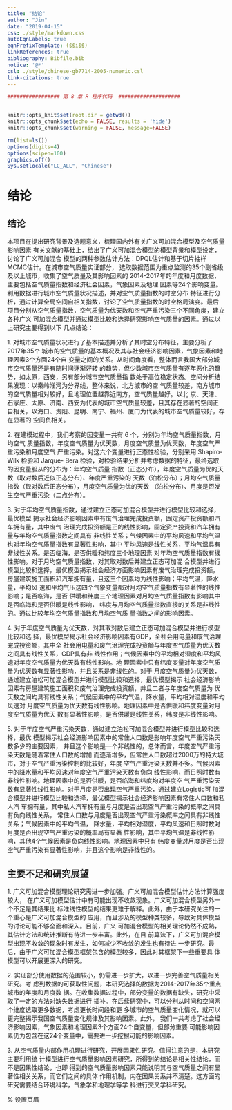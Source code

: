 ```yaml
---
title: "结论"
author: "Jin"
date: "2019-04-15"
css: ./style/markdown.css
autoEqnLabels: true
eqnPrefixTemplate: ($$i$$)
linkReferences: true
bibliography: Bibfile.bib
notice: '@*'
csl: ./style/chinese-gb7714-2005-numeric.csl
link-citations: true
---
```


```r

################# 第 8 章 R 程序代码  ####################


knitr::opts_knit$set(root.dir = getwd())
knitr::opts_chunk$set(echo = FALSE, results = 'hide')
knitr::opts_chunk$set(warning = FALSE, message=FALSE)
```

```r
rm(list=ls())
options(digits=4)
options(scipen=100)
graphics.off()
Sys.setlocale("LC_ALL", "Chinese")
```

# 结论

## 结论

本项目在提出研究背景及选题意义，梳理国内外有关广义可加混合模型及空气质量影响因素
有关文献的基础上，给出了广义可加混合模型的模型背景和模型设定，讨论了广义可加混合
模型的两种参数估计方法：DPQL估计和基于切片抽样MCMC估计。在城市空气质量实证部分，
选取数据范围为重点监测的35个副省级及以上城市，收集了空气质量及其影响因素的
2014-2017年的年度和月度数据，主要包括空气质量指数和经济社会因素，气象因素及地理
因素等24个影响变量。利用数据进行城市空气质量状况描述，并对空气质量指数的时空分布
特征进行分析，通过计算全局空间自相关指数，讨论了空气质量指数的时空格局演变。最后
项目分别从空气质量指数，空气质量为优天数和空气严重污染三个不同角度，建立各种广义
可加混合模型并通过模型比较和选择研究影响空气质量的因素。通过以上研究主要得到以下
几点结论：

1\. 对城市空气质量状况进行了基本描述并分析了其时空分布特征，主要分析了2017年35个
城市的空气质量的基本概况及其与社会经济影响因素，气象因素和地理因素3个方面24个自
变量之间的关系。从时间角度看，整体而言我国大部分城市空气质量还是有随时间逐渐好转
的趋势，但少数城市空气质量有逐年恶化的趋势，如太原，西安，另有部分城市空气质量指
数处于高位稳定状态。空间分析结果发现：以秦岭淮河为分界线，整体来说，北方城市的空
气质量较差，南方城市的空气质量相对较好，且地理位置越靠近南方，空气质量越好。以北
京、天津、石家庄、太原、济南、西安为代表的城市空气质量较差，且其存在显著的空间正
自相关，以海口、贵阳、昆明、南宁、福州、厦门为代表的城市空气质量较好，存在显著的
空间负相关。

2\. 在建模过程中，我们考察的因变量一共有 6 个，分别为年均空气质量指数，月均空气
质量指数，年度空气质量为优天数，月度空气质量为优天数，年度空气严重污染和月度空气
严重污染。对这六个变量进行正态性检验，分别采用 Shapiro-Wilk 检验和 Jarque- Bera
检验，对检验结果分析并考虑数据的特征，最终选取的因变量服从的分布为：年均空气质量
指数（正态分布），年度空气质量为优的天数（取对数后近似正态分布）、年度严重污染的
天数（泊松分布）；月均空气质量指数（取对数后正态分布），月度空气质量为优的天数
（泊松分布）、月度是否发生空气严重污染（二点分布）。

3\. 对于年均空气质量指数，通过建立正态可加混合模型并进行模型比较和选择，最优模型
揭示社会经济影响因素中有废气治理完成投资额，固定资产投资额和汽车拥有量，其中废气
治理完成投资额是正的线性影响，固定资产投资和汽车拥有量与年均空气质量指数之间具有
非线性关系；气候因素中的平均风速和平均气温也对年均空气质量指数有显著性影响，其中
平均风速是线性关系，平均气温具有非线性关系。是否临海，是否供暖和纬度三个地理因素
对年均空气质量指数有线性影响。对于月均空气质量指数，对其取对数后并建立正态可加混
合模型并进行模型比较和选择，最优模型揭示社会经济方面影响因素有废气治理完成投资额，
房屋建筑施工面积和汽车拥有量，且这三个因素均为线性影响；平均气温，降水量，平均风
速和平均气压这四个气象变量都对月均空气质量指数有显著性的线性影响；是否临海，是否
供暖和纬度三个地理因素对月均空气质量指数有影响其中是否临海和是否供暖是线性影响，
纬度与月均空气质量指数直接的关系是非线性的。通过比较年均空气质量指数和月均空气质
量指数之间的影响因素。

4\. 对于年度空气质量为优天数，对其取对数后建立正态可加混合模型并进行模型比较和选
择，最优模型揭示社会经济影响因素有GDP，全社会用电量和废气治理完成投资额，其中全
社会用电量和废气治理完成投资额与年度空气质量为优天数之间具有线性关系，GDP具有非
线性作用；气候因素中的平均相对湿度和平均风速对年度空气质量为优天数有线性影响。地
理因素中只有纬度变量对年度空气质量为优天数有显著性影响，并且关系是非线性的。对于
月度空气质量为优天数，通过建立泊松可加混合模型并进行模型比较和选择，最优模型揭示
社会经济影响因素有房屋建筑施工面积和废气治理完成投资额，并且二者与年度空气质量为
优天数之间均具有线性关系；气候因素中的平均气温，降水量，平均相对湿度和平均风速对
月度空气质量为优天数有线性影响。地理因素中是否供暖和纬度变量对月度空气质量为优天
数有显著性影响，是否供暖是线性关系，纬度是非线性影响。

5\. 对于年度空气严重污染天数，通过建立泊松可加混合模型并进行模型比较和选择，最优
模型揭示社会经济影响因素中的常住人口数是影响年度空气严重污染天数多少的主要因素，
并且这个影响是一个非线性的，总体而言，年度空气严重污染天数是随着常住人口数的增加
而逐渐增多，但常住人口数超过2000万的特大城市，对于空气严重污染控制的比较好，年度
空气严重污染天数并不多。气候因素中的降水量和平均风速对年度空气严重污染天数有负向
线性影响，而日照时数有非线性影响。地理因素中的是否供暖，是否临海和纬度均对年度空
气严重污染天数有显著性线性影响。对于月度是否出现空气严重污染，通过建立Logistic可
加混合模型并进行模型比较和选择，最优模型揭示社会经济影响因素有常住人口数和私人汽
车拥有量，其中私人汽车拥有量与月度是否出现空气严重污染的概率之间具有负向线性关系，
常住人口数与月度是否出现空气严重污染概率之间具有非线性关系；气候因素中的平均气温，
降水量，平均相对湿度，平均风速和日照时数对月度是否出现空气严重污染的概率局有显著
性影响，其中平均气温是非线性影响，其他4个气候因素是负向线性影响。地理因素中只有
纬度变量对月度是否出现空气严重污染有显著性影响，并且这个影响是非线性的。

## 主要不足和研究展望

1\. 广义可加混合模型理论研究需进一步加强。广义可加混合模型估计方法计算强度较大，
在广义可加模型估计中有可能出现不收敛现象。广义可加混合模型另外一个不足是其结果比
标准线性模型的结果更难于解释。此外，由于本研究关注的一个重心是广义可加混合模型的
应用，而且涉及的模型种类较多，导致对具体模型的讨论可能不够全面和深入。目前，广义
可加混合模型的相关理论仍然不成熟，其估计方法和统计推断有待进一步丰富。此外，在目
前算法下，广义可加混合模型出现不收敛的现象时有发生，如何减少不收敛的发生也有待进
一步研究。最后，由于广义可加混合模型框架包含的模型较多，因此对其框架下一些重要具
体模型可以开展更深入的研究。

2\. 实证部分使用数据的范围较小，仍需进一步扩大，以进一步完善空气质量相关研究。考
虑到数据的可获取性问题，本研究选择的数据为2014-2017年35个重点城市的年度和月度数
据。在收集数据过程中，部分变量的数据有缺失，研究中采取了一定的方法对缺失数据进行
插补。在后续研究中，可以分别从时间和空间两个维度选取更多数据，考虑更长时间段和更
多城市的空气质量变化情况，就可以更完整揭示我国空气质量变化规律及其影响因素。此外，
我们一共考虑了社会经济影响因素，气象因素和地理因素3个方面24个自变量，但部分重要
可能影响因素仍为包含在这24个变量中，需要进一步挖掘可能的影响因素。

3\. 从空气质量内部作用机理进行研究，开展因果性研究。值得注意的是，本研究主要利用统
计模型进行空气质量影响因素研究，所得到的结论是相关性结论，而不是因果性结论，也即
得到的空气质量影响因素只能说明其与空气质量之间有显著性相关关系，而它们之间的具体
作用机制，内在因果关系并不清楚。这方面的研究需要结合环境科学，气象学和地理学等学
科进行交叉学科研究。






\cleardoublepage

\pagestyle{emptypage}

\renewcommand{\chapterlabel}{\bibname}    % 设置页眉

<!-- # 参考文献 {-} -->
[//]: # (\bibliography{Bibfile})

